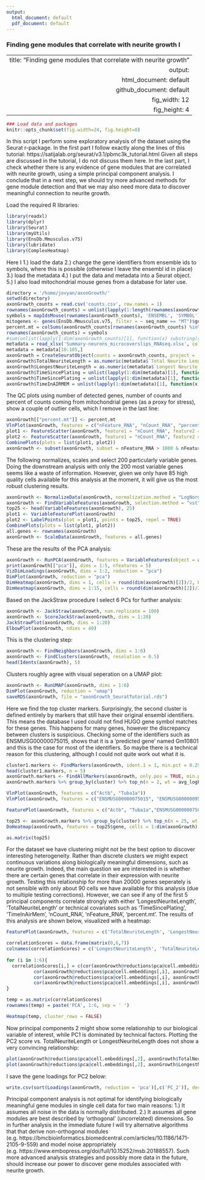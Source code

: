 ```yaml
---
output:
  html_document: default
  pdf_document: default
---
```

### Finding gene modules that correlate with neurite growth I

---
  title: "Finding gene modules that correlate with neurite growth"
output:
  html_document: default
github_document: default
fig_width: 12
fig_height: 4 
---
  
```r
### Load data and packages
knitr::opts_chunk$set(fig.width=24, fig.height=8) 

```

In this script I perform some exploratory analysis of the dataset using the Seurat r-package. In the first part I follow exactly along the lines of this tutorial: https://satijalab.org/seurat/v3.1/pbmc3k_tutorial.html
Given all steps are discussed in the tutorial, I do not discuss them here. In the last part, I check whether there is any evidence of gene modules that are correlated with neurite growth, using a simple principal component analysis. I conclude that in a next step, we should try more advanced methods for gene module detection and that we may also need more data to discover meaningful connection to neurite growth.

Load the required R libraries:
```r
library(readxl)
library(dplyr)
library(Seurat)
library(myUtils)
library(EnsDb.Mmusculus.v75)
library(lubridate)
library(ComplexHeatmap)
```


Here I 1.) load the data 2.) change the gene identifiers from ensemble ids to symbols, where this is possible (otherwise I leave the ensembl id in place) 3.) load the metadata 4.) I put the data and metadata into a Seurat object. 5.) I also load mitochondrial mouse genes from a database for later use.
```r
directory = '/home/jovyan/axonGrowth/'
setwd(directory)
axonGrowth_counts = read.csv('counts.csv', row.names = 1)
rownames(axonGrowth_counts) = unlist(lapply(1:length(rownames(axonGrowth_counts)), function(x) strsplit(rownames(axonGrowth_counts)[x], split = '\\.')[[1]][1]))
symbols = mapIdsMouse(rownames(axonGrowth_counts), 'ENSEMBL', 'SYMBOL')
mitogenes <- genes(EnsDb.Mmusculus.v75, filter = ~ seq_name == "MT")$gene_id
percent.mt = colSums(axonGrowth_counts[rownames(axonGrowth_counts) %in% mitogenes,])/colSums(axonGrowth_counts)
rownames(axonGrowth_counts) = symbols
#sum(unlist(lapply(1:dim(axonGrowth_counts)[1], function(x) substring(rownames(axonGrowth_counts)[x], 1,3))) != 'ENS')/dim(axonGrowth_counts)[1]
metadata = read_xlsx('Summary-neurons_microcoverslips_RNAseq.xlsx', col_types = c('text', 'text', 'date', 'date', 'date', 'date', 'date', rep('text', 7)), skip = 1)
metadata = metadata[10:105,]
axonGrowth = CreateSeuratObject(counts = axonGrowth_counts, project = 'axonGrowth', min.cells = 0, min.features = 0)
axonGrowth$TotalNeuriteLength = as.numeric(metadata$`Total Neurite Length (um)`)
axonGrowth$LongestNeuriteLength = as.numeric(metadata$`Longest Neurite Length (um)`)
axonGrowth$TimeSincePlating = unlist(lapply(1:dim(metadata)[1], function(x) interval(ymd_hms(metadata$`Time of plating (mm/dd/yyyy hh:mm)`[x]), ymd_hms(metadata$`Cell collection time (mm/dd/yyyy hh:mm)`[x]))/dhours(1)))
axonGrowth$TimeSincePlating = unlist(lapply(1:dim(metadata)[1], function(x) interval(ymd_hms(metadata$`Time of plating (mm/dd/yyyy hh:mm)`[x]), ymd_hms(metadata$`Cell collection time (mm/dd/yyyy hh:mm)`[x]))/dhours(1)))
axonGrowth$TimeInAIRMEM = unlist(lapply(1:dim(metadata)[1], function(x) interval(ymd_hms(metadata$`AIR-MEM change (mm/dd/yyyy hh:mm)`[x]), ymd_hms(metadata$`Cell collection time (mm/dd/yyyy hh:mm)`[x]))/dhours(1)))
```

The QC plots using number of detected genes, number of counts and percent of counts coming from mitochondrial genes (as a proxy for stress), show a couple of outlier cells, which I remove in the last line:

```r

axonGrowth[["percent.mt"]] <- percent.mt
VlnPlot(axonGrowth, features = c("nFeature_RNA", "nCount_RNA", "percent.mt"), ncol = 3)
plot1 <- FeatureScatter(axonGrowth, feature1 = "nCount_RNA", feature2 = "percent.mt")
plot2 <- FeatureScatter(axonGrowth, feature1 = "nCount_RNA", feature2 = "nFeature_RNA")
CombinePlots(plots = list(plot1, plot2))
axonGrowth <- subset(axonGrowth, subset = nFeature_RNA > 1000 & nFeature_RNA < 20000 & percent.mt < 2.5 & nCount_RNA > 10^5 & nCount_RNA < 10^6)

```

The following normalizes, scales and select 200 particularly variable genes. Doing the downstream analysis with only the 200 most variable genes seems like a waste of information. However, given we only have 85 high quality cells available for this analysis at the moment, it will give us the most robust clustering results. 

```r
axonGrowth <- NormalizeData(axonGrowth, normalization.method = "LogNormalize", scale.factor = 10000)
axonGrowth <- FindVariableFeatures(axonGrowth, selection.method = "vst", nfeatures = 200)
top25 <- head(VariableFeatures(axonGrowth), 25)
plot1 <- VariableFeaturePlot(axonGrowth)
plot2 <- LabelPoints(plot = plot1, points = top25, repel = TRUE)
CombinePlots(plots = list(plot1, plot2))
all.genes <- rownames(axonGrowth)
axonGrowth <- ScaleData(axonGrowth, features = all.genes)
```

These are the results of the PCA analysis:

```r
axonGrowth <- RunPCA(axonGrowth, features = VariableFeatures(object = axonGrowth))
print(axonGrowth[["pca"]], dims = 1:5, nfeatures = 5)
VizDimLoadings(axonGrowth, dims = 1:2, reduction = "pca")
DimPlot(axonGrowth, reduction = "pca")
DimHeatmap(axonGrowth, dims = 1, cells = round(dim(axonGrowth)[2])/2, balanced = TRUE)
DimHeatmap(axonGrowth, dims = 1:15, cells = round(dim(axonGrowth)[2])/2, balanced = TRUE)
```

Based on the JackStraw procedure I select 6 PCs for further analysis:

```r
axonGrowth <- JackStraw(axonGrowth, num.replicate = 100)
axonGrowth <- ScoreJackStraw(axonGrowth, dims = 1:20)
JackStrawPlot(axonGrowth, dims = 1:20)
ElbowPlot(axonGrowth, ndims = 40)
```

This is the clustering step:

```r
axonGrowth <- FindNeighbors(axonGrowth, dims = 1:6)
axonGrowth <- FindClusters(axonGrowth, resolution = 0.5)
head(Idents(axonGrowth), 5)
```

Clusters roughly agree with visual seperation on a UMAP plot:

```r
axonGrowth <- RunUMAP(axonGrowth, dims = 1:6)
DimPlot(axonGrowth, reduction = "umap")
saveRDS(axonGrowth, file = "axonGrowth_SeuratTutorial.rds")
```

Here we find the top cluster markers. Surprisingly, the second cluster is defined entirely by markers that still have their original ensembl identifiers. This means the database I used could not find HUGO gene symbol matches for these genes. This happens for many genes, however the discrepancy between clusters is suspicious. Checking some of the identifiers such as ENSMUSG00000075015, shows that it is a 'predicted gene' named Gm10801 and this is the case for most of the identifiers. So maybe there is a technical reason for this clustering, although I could not quite work out what it is.

```r
cluster1.markers <- FindMarkers(axonGrowth, ident.1 = 1, min.pct = 0.25)
head(cluster1.markers, n = 5)
axonGrowth.markers <- FindAllMarkers(axonGrowth, only.pos = TRUE, min.pct = 0.25, logfc.threshold = 0.25)
axonGrowth.markers %>% group_by(cluster) %>% top_n(n = 2, wt = avg_logFC)

VlnPlot(axonGrowth, features = c("Actb", "Tuba1a"))
VlnPlot(axonGrowth, features = c("ENSMUSG00000075015", "ENSMUSG00000095186"), slot = "counts", log = TRUE)

FeaturePlot(axonGrowth, features = c("Actb", "Tuba1a","ENSMUSG00000075015", "ENSMUSG00000095186"))

top25 <- axonGrowth.markers %>% group_by(cluster) %>% top_n(n = 25, wt = avg_logFC)
DoHeatmap(axonGrowth, features = top25$gene, cells = 1:dim(axonGrowth)[2] + NoLegend())

as.matrix(top25)
```

For the dataset we have clustering might not be the best option to discover interesting heterogeneity. Rather than discrete clusters we might expect continuous variations along biologically meaningful dimensions, such as neurite growth. Indeed, the main question we are interested in is whether there are certain genes that correlate in their expression with neurite growth. Testing this relationship for more than 20000 genes seperately is not sensible with only about 90 cells we have available for this analysis (due to multiple testing corrections). However, we can see if any of the first 5 principal components correlate strongly with either 'LongestNeuriteLength', 'TotalNeuriteLength' or technical covariates such as 'TimeSincePlating', 'TimeInAirMem', 'nCount_RNA', 'nFeature_RNA', 'percent.mt'. The results of this analysis are shown below, visualized with a heatmap:

```r
FeaturePlot(axonGrowth, features = c('TotalNeuriteLength', 'LongestNeuriteLength'))

correlationScores = data.frame(matrix(0,6,7))
colnames(correlationScores) = c('LongestNeuriteLength', 'TotalNeuriteLength', 'TimeSincePlating', 'TimeInAirMem', 'nCount_RNA', 'nFeature_RNA', 'percent.mt')
  
for (i in 1:6){
  correlationScores[i,] = c(cor(axonGrowth@reductions$pca@cell.embeddings[,i], axonGrowth$LongestNeuriteLength, use = "complete.obs"), cor(axonGrowth@reductions$pca@cell.embeddings[,i], axonGrowth$TotalNeuriteLength, use = "complete.obs"),
          cor(axonGrowth@reductions$pca@cell.embeddings[,i], axonGrowth$TimeSincePlating, use = "complete.obs"),cor(axonGrowth@reductions$pca@cell.embeddings[,i], axonGrowth$TimeInAIRMEM, use = "complete.obs"),
          cor(axonGrowth@reductions$pca@cell.embeddings[,i], axonGrowth$nCount_RNA, use = "complete.obs"),cor(axonGrowth@reductions$pca@cell.embeddings[,i], axonGrowth$nFeature_RNA, use = "complete.obs"),
          cor(axonGrowth@reductions$pca@cell.embeddings[,i], axonGrowth$percent.mt, use = "complete.obs"))
}

temp = as.matrix(correlationScores)
rownames(temp) = paste('PCA', 1:6, sep = ' ')

Heatmap(temp, cluster_rows = FALSE)
```

Now principal components 2 might show some relationship to our biological variable of interest, while PC1 is dominated by technical factors. Plotting the PC2 score vs. TotalNeuriteLength or LongestNeuriteLength does not show a very convincing relationship:

```r
plot(axonGrowth@reductions$pca@cell.embeddings[,2], axonGrowth$TotalNeuriteLength, pch = '.', cex = 3, xlab = 'PCA2-score', ylab = 'TotalNeuriteLength')
plot(axonGrowth@reductions$pca@cell.embeddings[,2], axonGrowth$LongestNeuriteLength, pch = '.', cex = 3, xlab = 'PCA2-score', ylab = 'LongestNeuriteLength')
```

I save the gene loadings for PC2 below:

```r
write.csv(sort(Loadings(axonGrowth, reduction = 'pca')[,c('PC_2')], decreasing = TRUE), file = 'PC2_loadings.csv')
```

Principal component analysis is not optimal for identifying biologically meaningful gene modules in single cell data for two main reasons: 1.) It assumes all noise in the data is normally distributed. 2.) It assumes all gene modules are best described by 'orthogonal' (uncorrelated) dimensions. So in further analysis in the immediate future I will try alternative algorithms that that derive non-orthogonal modules (e.g. https://bmcbioinformatics.biomedcentral.com/articles/10.1186/1471-2105-9-559) and model noise appropriately (e.g. https://www.embopress.org/doi/full/10.15252/msb.20188557). Such more advanced analysis strategies and possibly more data in the future, should increase our power to discover gene modules associated with neurite growth.







